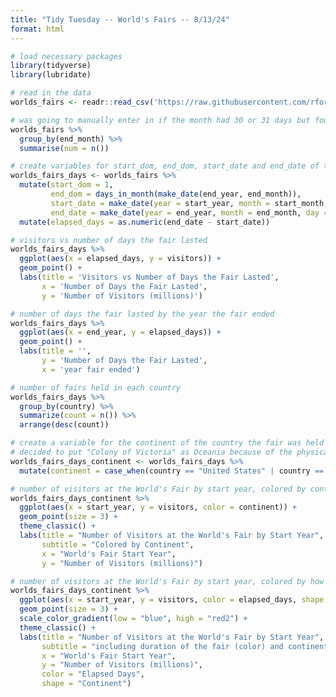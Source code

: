 ```yaml
---
title: "Tidy Tuesday -- World's Fairs -- 8/13/24"
format: html
---
```


```r
# load necessary packages
library(tidyverse)
library(lubridate)
```


```r
# read in the data
worlds_fairs <- readr::read_csv('https://raw.githubusercontent.com/rfordatascience/tidytuesday/master/data/2024/2024-08-13/worlds_fairs.csv')
```

```r
# was going to manually enter in if the month had 30 or 31 days but found a lubridate function that does this for me <3
worlds_fairs %>% 
  group_by(end_month) %>%
  summarise(num = n())
```


```r
# create variables for start_dom, end_dom, start_date and end_date of the fair, assumes the fair started on the 1st of the month and ends on the last date of the respective month (exact date unknown in data, only month/year). then counts the number of elapsed days
worlds_fairs_days <- worlds_fairs %>% 
  mutate(start_dom = 1,
         end_dom = days_in_month(make_date(end_year, end_month)),
         start_date = make_date(year = start_year, month = start_month, day = start_dom),
         end_date = make_date(year = end_year, month = end_month, day = end_dom)) %>%
  mutate(elapsed_days = as.numeric(end_date - start_date))
```

```r
# visitors vs number of days the fair lasted 
worlds_fairs_days %>% 
  ggplot(aes(x = elapsed_days, y = visitors)) +
  geom_point() +
  labs(title = 'Visitors vs Number of Days the Fair Lasted',
       x = 'Number of Days the Fair Lasted',
       y = 'Number of Visitors (millions)')
```

```r
# number of days the fair lasted by the year the fair ended
worlds_fairs_days %>% 
  ggplot(aes(x = end_year, y = elapsed_days)) +
  geom_point() +
  labs(title = '',
       y = 'Number of Days the Fair Lasted',
       x = 'year fair ended')
```


```r
# number of fairs held in each country
worlds_fairs_days %>% 
  group_by(country) %>% 
  summarize(count = n()) %>% 
  arrange(desc(count))
```

```r
# create a variable for the continent of the country the fair was held in
# decided to put "Colony of Victoria" as Oceania because of the physical location rather than Europe (territory was ruled by Great Britain rather than Australia)
worlds_fairs_days_continent <- worlds_fairs_days %>% 
  mutate(continent = case_when(country == "United States" | country == "Canada" | country == "Haiti" ~ "americas", country == "France" | country == "Italy" | country == "Belgium" | country == "Spain" | country == "Bulgaria" | country == "Sweden" | country == "United Kingdom" | country == "West Germany"| country == "Austria-Hungary" | country == "Finland" | country == "Germany" | country == "Hungary" | country == "Portugal" ~ "europe", country == "Japan" | country == "Israel" | country == "South Korea" | country == "Kazakhstan" | country == "People's Republic of China" | country == "United Arab Emirates" ~ "asia", country == "Australia" | country == "Colony of Victoria" ~ "oceania"))
```

```r
# number of visitors at the World's Fair by start year, colored by continent
worlds_fairs_days_continent %>%
  ggplot(aes(x = start_year, y = visitors, color = continent)) +
  geom_point(size = 3) +
  theme_classic() +
  labs(title = "Number of Visitors at the World's Fair by Start Year",
       subtitle = "Colored by Continent",
       x = "World's Fair Start Year",
       y = "Number of Visitors (millions)")
```

```r
# number of visitors at the World's Fair by start year, colored by how long the fair lasted
worlds_fairs_days_continent %>%
  ggplot(aes(x = start_year, y = visitors, color = elapsed_days, shape = continent)) +
  geom_point(size = 3) +
  scale_color_gradient(low = "blue", high = "red2") +
  theme_classic() +
  labs(title = "Number of Visitors at the World's Fair by Start Year",
       subtitle = "including duration of the fair (color) and continent in which the fair took place (shape)",
       x = "World's Fair Start Year",
       y = "Number of Visitors (millions)",
       color = "Elapsed Days",
       shape = "Continent") 
```
